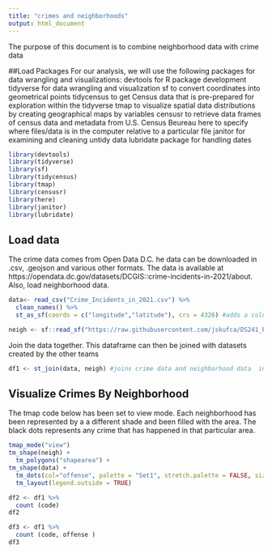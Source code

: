 ---
title: "crimes and neighborhoods"
output: html_document
---
The purpose of this document is to combine neighborhood data with crime data

##Load Packages
For our analysis, we will use the following packages for data wrangling and visualizations:
devtools for R package development
tidyverse for data wrangling and visualization
sf to convert coordinates into geometrical points
tidycensus to get Census data that is pre-prepared for exploration within the tidyverse
tmap to visualize spatial data distributions by creating geographical maps by variables
censusr to retrieve data frames of census data and metadata from U.S. Census Beureau
here to specify where files/data is in the computer relative to a particular file
janitor for examining and cleaning untidy data
lubridate package for handling dates

```{r}
library(devtools)
library(tidyverse)
library(sf)
library(tidycensus)
library(tmap)
library(censusr)
library(here)
library(janitor)
library(lubridate)
```

## Load data
The crime data comes from Open Data D.C. he data can be downloaded in .csv, .geojson and various other formats. The data is available at https://opendata.dc.gov/datasets/DCGIS::crime-incidents-in-2021/about. Also, load neighborhood data.
```{r}
data<- read_csv("Crime_Incidents_in_2021.csv") %>%
  clean_names() %>%
  st_as_sf(coords = c("longitude","latitude"), crs = 4326) #adds a column to the dataset for the geometry based off latitude and longitude

neigh <- sf::read_sf("https://raw.githubusercontent.com/jskufca/DS241_bikes_2021/main/data/raw/dc_neigh.geojson") %>% clean_names()


```

Join the data together. This dataframe can then be joined with datasets created by the other teams
```{r}
df1 <- st_join(data, neigh) #joins crime data and neighborhood data  into a single dataset. 
```


## Visualize Crimes By Neighborhood
The tmap code below has been set to view mode. Each neighborhood has been represented by a a different shade and been filled with the area. The black dots represents any crime that has happened in that particular area.
```{r}
tmap_mode("view")
tm_shape(neigh) + 
  tm_polygons("shapearea") +
tm_shape(data) + 
  tm_dots(col="offense", palette = "Set1", stretch.palette = FALSE, size = 0.02, shape = 2) +  
  tm_layout(legend.outside = TRUE) 
```

```{r}
df2 <- df1 %>%
  count (code) 
df2
```

```{r}
df3 <- df1 %>%
  count (code, offense ) 
df3
```


